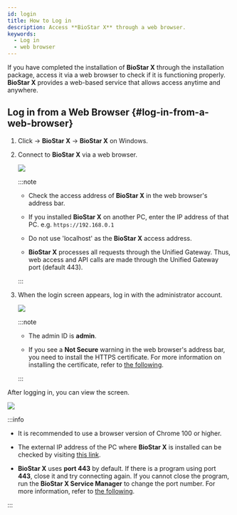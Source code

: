 ```yaml
---
id: login
title: How to Log in
description: Access **BioStar X** through a web browser.
keywords:
  - Log in
  - web browser
---
```


If you have completed the installation of **BioStar X** through the installation package, access it via a web browser to check if it is functioning properly. **BioStar X** provides a web-based service that allows access anytime and anywhere.

## Log in from a Web Browser {#log-in-from-a-web-browser}

1. Click <Start/> → **BioStar X** → **BioStar X** on Windows. 

2. Connect to **BioStar X** via a web browser.

   <Image src='/img/common/biostarx-login-web-browser-ip-address.png' alone />

   :::note

   * Check the access address of **BioStar X** in the web browser's address bar.

   * If you installed **BioStar X** on another PC, enter the IP address of that PC. e.g. `https://192.168.0.1`

   * Do not use 'localhost' as the **BioStar X** access address.

   * **BioStar X** processes all requests through the Unified Gateway. Thus, web access and API calls are made through the Unified Gateway port (default 443).

   :::

3. When the login screen appears, log in with the administrator account.

   <Image src='/img/biostarx-login.png' />

   :::note

   * The admin ID is **admin**. 

   * If you see a **Not Secure** warning in the web browser's address bar, you need to install the HTTPS certificate. For more information on installing the certificate, refer to [the following](settings-server-https).

   :::

After logging in, you can view the <Cmd sid='shell.header.launcher' /> screen.

<Image src='/img/biostarx-main-launcher.png' alone />

:::info

* It is recommended to use a browser version of Chrome 100 or higher.

* The external IP address of the PC where **BioStar X** is installed can be checked by visiting [this link](https://whatismyipaddress.com/).

* **BioStar X** uses **port 443** by default. If there is a program using port **443**, close it and try connecting again. If you cannot close the program, run the **BioStar X Service Manager** to change the port number. For more information, refer to [the following](change-port).

:::
